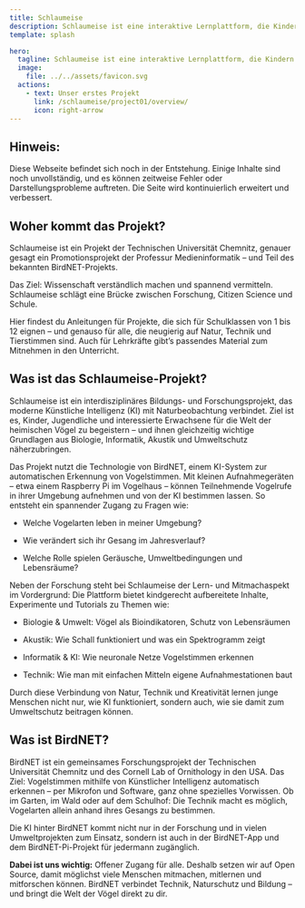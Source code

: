 ```yaml
---
title: Schlaumeise
description: Schlaumeise ist eine interaktive Lernplattform, die Kindern und Jugendlichen mithilfe von KI und Projekten rund um heimische Vögel Natur, Umwelt, Informatik und Akustik näherbringt.
template: splash

hero:
  tagline: Schlaumeise ist eine interaktive Lernplattform, die Kindern und Jugendlichen mithilfe von KI und Projekten rund um heimische Vögel Natur, Umwelt, Informatik und Akustik näherbringt.
  image:
    file: ../../assets/favicon.svg
  actions:
    - text: Unser erstes Projekt
      link: /schlaumeise/project01/overview/
      icon: right-arrow
---
```


## Hinweis:

Diese Webseite befindet sich noch in der Entstehung. Einige Inhalte sind noch unvollständig, und es können zeitweise Fehler oder Darstellungsprobleme auftreten. Die Seite wird kontinuierlich erweitert und verbessert.

## Woher kommt das Projekt?

Schlaumeise ist ein Projekt der Technischen Universität Chemnitz, genauer gesagt ein Promotionsprojekt der Professur Medieninformatik – und Teil des bekannten BirdNET-Projekts.

Das Ziel: Wissenschaft verständlich machen und spannend vermitteln. Schlaumeise schlägt eine Brücke zwischen Forschung, Citizen Science und Schule.

Hier findest du Anleitungen für Projekte, die sich für Schulklassen von 1 bis 12 eignen – und genauso für alle, die neugierig auf Natur, Technik und Tierstimmen sind.
Auch für Lehrkräfte gibt’s passendes Material zum Mitnehmen in den Unterricht.

## Was ist das Schlaumeise-Projekt?

Schlaumeise ist ein interdisziplinäres Bildungs- und Forschungsprojekt, das moderne Künstliche Intelligenz (KI) mit Naturbeobachtung verbindet.
Ziel ist es, Kinder, Jugendliche und interessierte Erwachsene für die Welt der heimischen Vögel zu begeistern – und ihnen gleichzeitig wichtige Grundlagen aus Biologie, Informatik, Akustik und Umweltschutz näherzubringen.

Das Projekt nutzt die Technologie von BirdNET, einem KI-System zur automatischen Erkennung von Vogelstimmen.
Mit kleinen Aufnahmegeräten – etwa einem Raspberry Pi im Vogelhaus – können Teilnehmende Vogelrufe in ihrer Umgebung aufnehmen und von der KI bestimmen lassen.
So entsteht ein spannender Zugang zu Fragen wie:

- Welche Vogelarten leben in meiner Umgebung?

- Wie verändert sich ihr Gesang im Jahresverlauf?

- Welche Rolle spielen Geräusche, Umweltbedingungen und Lebensräume?

Neben der Forschung steht bei Schlaumeise der Lern- und Mitmachaspekt im Vordergrund:
Die Plattform bietet kindgerecht aufbereitete Inhalte, Experimente und Tutorials zu Themen wie:

- Biologie & Umwelt: Vögel als Bioindikatoren, Schutz von Lebensräumen

- Akustik: Wie Schall funktioniert und was ein Spektrogramm zeigt

- Informatik & KI: Wie neuronale Netze Vogelstimmen erkennen

- Technik: Wie man mit einfachen Mitteln eigene Aufnahmestationen baut

Durch diese Verbindung von Natur, Technik und Kreativität lernen junge Menschen nicht nur, wie KI funktioniert, sondern auch, wie sie damit zum Umweltschutz beitragen können.

## Was ist BirdNET?

BirdNET ist ein gemeinsames Forschungsprojekt der Technischen Universität Chemnitz und des Cornell Lab of Ornithology in den USA. Das Ziel: Vogelstimmen mithilfe von Künstlicher Intelligenz automatisch erkennen – per Mikrofon und Software, ganz ohne spezielles Vorwissen. Ob im Garten, im Wald oder auf dem Schulhof: Die Technik macht es möglich, Vogelarten allein anhand ihres Gesangs zu bestimmen.

Die KI hinter BirdNET kommt nicht nur in der Forschung und in vielen Umweltprojekten zum Einsatz, sondern ist auch in der BirdNET-App und dem BirdNET-Pi-Projekt für jedermann zugänglich.

**Dabei ist uns wichtig:**
Offener Zugang für alle. Deshalb setzen wir auf Open Source, damit möglichst viele Menschen mitmachen, mitlernen und mitforschen können.
BirdNET verbindet Technik, Naturschutz und Bildung – und bringt die Welt der Vögel direkt zu dir.
